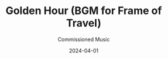 ---
title: Golden Hour (BGM for Frame of Travel)
subtitle: Commissioned Music
credits: ["Composition: Voia", "Mix: Voia", "Master: Voia", "Art: Plenaire"]
release: true
description: Inspired by sprawling cyberpunk cityscapes and breathtaking views, Voia creates a brooding yet uplifting synthwave track for Plenaire (fka Frame of Travel)'s live stream and other content.
soundcloudSrc: https://w.soundcloud.com/player/?url=https%3A//api.soundcloud.com/tracks/1562330641&color=%23d5ac38&auto_play=false&hide_related=false&show_comments=true&show_user=true&show_reposts=false&show_teaser=true
imageSrc: ./cover.png
imageSrcAlt: A random image
links: ['#', '#', '#', '#']
rank: 3
date: 2024-04-01

---